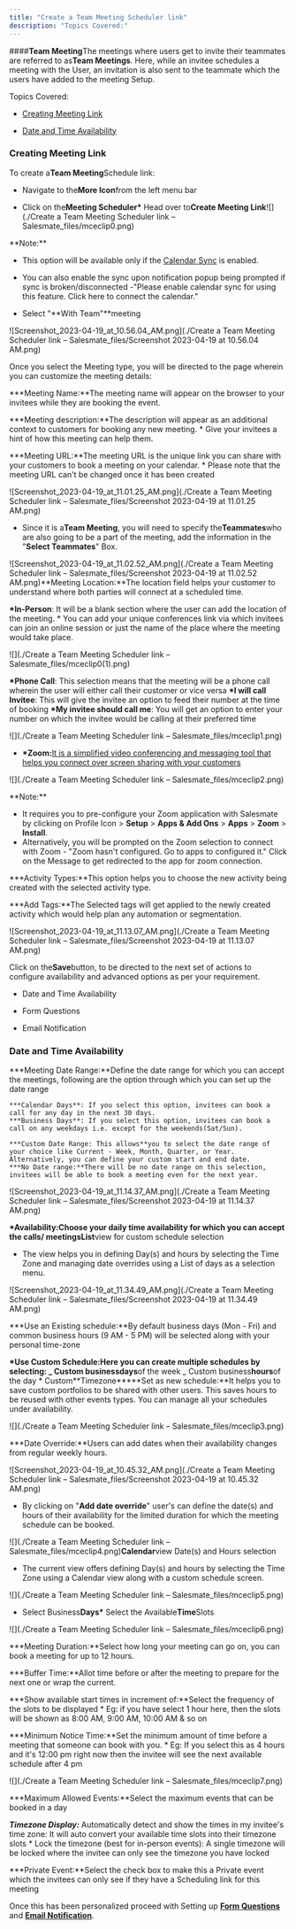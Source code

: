 ```yaml
---
title: "Create a Team Meeting Scheduler link"
description: "Topics Covered:"
---
```


####**Team Meeting**The meetings where users get to invite their teammates are referred to as**Team Meetings**. Here, while an invitee schedules a meeting with the User, an invitation is also sent to the teammate which the users have added to the meeting Setup.

Topics Covered:

- [Creating Meeting Link](https://support.salesmate.io/hc/en-us/articles/4405390541965#h_01HXBW31T2AWSS9C1Q32W2128G)

- [Date and Time Availability](https://support.salesmate.io/hc/en-us/articles/4405390541965#h_01HXBRHA1MPP507DF8M5MYZRJW)

### Creating Meeting Link

To create a**Team Meeting**Schedule link:

- Navigate to the**More Icon**from the left menu bar

- Click on the**Meeting Scheduler\*** Head over to**Create Meeting Link**![](./Create a Team Meeting Scheduler link – Salesmate_files/mceclip0.png)

<Note>
**Note:**

- This option will be available only if the [Calendar Sync](https://support.salesmate.io/hc/en-us/articles/4405390306189) is enabled.

- You can also enable the sync upon notification popup being prompted if sync is broken/disconnected -"Please enable calendar sync for using this feature. Click here to connect the calendar."

</Note>

- Select "**With Team"**meeting

![Screenshot_2023-04-19_at_10.56.04_AM.png](./Create a Team Meeting Scheduler link – Salesmate_files/Screenshot 2023-04-19 at 10.56.04 AM.png)

Once you select the Meeting type, you will be directed to the page wherein you can customize the meeting details:

**\*Meeting Name:**The meeting name will appear on the browser to your invitees while they are booking the event.

**\*Meeting description:**The description will appear as an additional context to customers for booking any new meeting. \* Give your invitees a hint of how this meeting can help them.

**\*Meeting URL:**The meeting URL is the unique link you can share with your customers to book a meeting on your calendar. \* Please note that the meeting URL can't be changed once it has been created

![Screenshot_2023-04-19_at_11.01.25_AM.png](./Create a Team Meeting Scheduler link – Salesmate_files/Screenshot 2023-04-19 at 11.01.25 AM.png)

- Since it is a**Team Meeting**, you will need to specify the**Teammates**who are also going to be a part of the meeting, add the information in the "**Select Teammates**" Box.

![Screenshot_2023-04-19_at_11.02.52_AM.png](./Create a Team Meeting Scheduler link – Salesmate_files/Screenshot 2023-04-19 at 11.02.52 AM.png)**Meeting Location:**The location field helps your customer to understand where both parties will connect at a scheduled time.

**\*In-Person**: It will be a blank section where the user can add the location of the meeting. \* You can add your unique conferences link via which invitees can join an online session or just the name of the place where the meeting would take place.

![](./Create a Team Meeting Scheduler link – Salesmate_files/mceclip0(1).png)

**\*Phone Call**: This selection means that the meeting will be a phone call wherein the user will either call their customer or vice versa
**\*I will call Invitee**: This will give the invitee an option to feed their number at the time of booking
**\*My invitee should call me**: You will get an option to enter your number on which the invitee would be calling at their preferred time

![](./Create a Team Meeting Scheduler link – Salesmate_files/mceclip1.png)

- **\*Zoom:**[It is a simplified video conferencing and messaging tool that helps you connect over screen sharing with your customers](https://support.salesmate.io/hc/en-us/articles/4406507771661)

![](./Create a Team Meeting Scheduler link – Salesmate_files/mceclip2.png)

<Note>
**Note:**

- It requires you to pre-configure your Zoom application with Salesmate by clicking on Profile Icon > **Setup** > **Apps & Add Ons** > **Apps** > **Zoom** > **Install**.
- Alternatively, you will be prompted on the Zoom selection to connect with Zoom - "Zoom hasn't configured. Go to apps to configured it." Click on the Message to get redirected to the app for zoom connection.
  </Note>

**\*Activity Types:**This option helps you to choose the new activity being created with the selected activity type.

**\*Add Tags:**The Selected tags will get applied to the newly created activity which would help plan any automation or segmentation.

![Screenshot_2023-04-19_at_11.13.07_AM.png](./Create a Team Meeting Scheduler link – Salesmate_files/Screenshot 2023-04-19 at 11.13.07 AM.png)

Click on the**Save**button, to be directed to the next set of actions to configure availability and advanced options as per your requirement.

- Date and Time Availability

- Form Questions

- Email Notification

### Date and Time Availability

**\*Meeting Date Range:**Define the date range for which you can accept the meetings, following are the option through which you can set up the date range

    ***Calendar Days**: If you select this option, invitees can book a call for any day in the next 30 days.
    ***Business Days**: If you select this option, invitees can book a call on any weekdays i.e. except for the weekends(Sat/Sun).

    ***Custom Date Range: This allows**you to select the date range of your choice like Current - Week, Month, Quarter, or Year. Alternatively, you can define your custom start and end date.
    ***No Date range:**There will be no date range on this selection, invitees will be able to book a meeting even for the next year.

![Screenshot_2023-04-19_at_11.14.37_AM.png](./Create a Team Meeting Scheduler link – Salesmate_files/Screenshot 2023-04-19 at 11.14.37 AM.png)

**\*Availability:**Choose your daily time availability for which you can accept the calls/ meetings**List**view for custom schedule selection

- The view helps you in defining Day(s) and hours by selecting the Time Zone and managing date overrides using a List of days as a selection menu.

![Screenshot_2023-04-19_at_11.34.49_AM.png](./Create a Team Meeting Scheduler link – Salesmate_files/Screenshot 2023-04-19 at 11.34.49 AM.png)

**\*Use an Existing schedule:**By default business days (Mon - Fri) and common business hours (9 AM - 5 PM) will be selected along with your personal time-zone

**\*Use Custom Schedule:**Here you can create multiple schedules by selecting:
_ Custom business**days**of the week
_ Custom business**hours**of the day \* Custom**Timezone\*\*\***Set as new schedule:\*\*It helps you to save custom portfolios to be shared with other users. This saves hours to be reused with other events types. You can manage all your schedules under availability.

![](./Create a Team Meeting Scheduler link – Salesmate_files/mceclip3.png)

**\*Date Override:**Users can add dates when their availability changes from regular weekly hours.

![Screenshot_2023-04-19_at_10.45.32_AM.png](./Create a Team Meeting Scheduler link – Salesmate_files/Screenshot 2023-04-19 at 10.45.32 AM.png)

- By clicking on "**Add date override**" user's can define the date(s) and hours of their availability for the limited duration for which the meeting schedule can be booked.

![](./Create a Team Meeting Scheduler link – Salesmate_files/mceclip4.png)**Calendar**view Date(s) and Hours selection

- The current view offers defining Day(s) and hours by selecting the Time Zone using a Calendar view along with a custom schedule screen.

![](./Create a Team Meeting Scheduler link – Salesmate_files/mceclip5.png)

- Select Business**Days\*** Select the Available**Time**Slots

![](./Create a Team Meeting Scheduler link – Salesmate_files/mceclip6.png)

**\*Meeting Duration:**Select how long your meeting can go on, you can book a meeting for up to 12 hours.

**\*Buffer Time:**Allot time before or after the meeting to prepare for the next one or wrap the current.

**\*Show available start times in increment of:**Select the frequency of the slots to be displayed \* Eg: if you have select 1 hour here, then the slots will be shown as 8:00 AM, 9:00 AM, 10:00 AM & so on

**\*Minimum Notice Time:**Set the minimum amount of time before a meeting that someone can book with you. \* Eg: If you select this as 4 hours and it's 12:00 pm right now then the invitee will see the next available schedule after 4 pm

![](./Create a Team Meeting Scheduler link – Salesmate_files/mceclip7.png)

**\*Maximum Allowed Events:**Select the maximum events that can be booked in a day

**_Timezone Display:_** Automatically detect and show the times in my invitee's time zone: It will auto convert your available time slots into their timezone slots \* Lock the timezone (best for in-person events): A single timezone will be locked where the invitee can only see the timezone you have locked

**\*Private Event:**Select the check box to make this a Private event which the invitees can only see if they have a Scheduling link for this meeting

Once this has been personalized proceed with Setting up [**Form Questions**](https://support.salesmate.io/hc/en-us/articles/4405400576525) and [**Email Notification**](https://support.salesmate.io/hc/en-us/articles/4405400597133).

